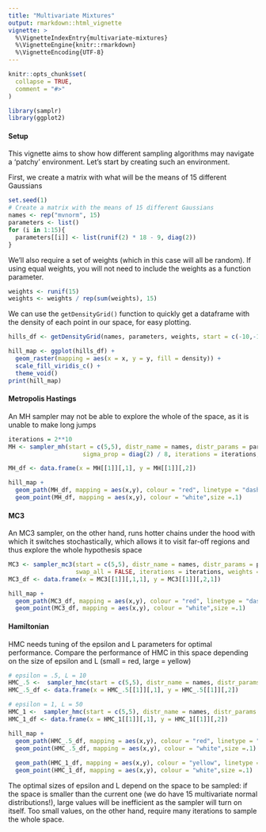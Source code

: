 ```yaml
---
title: "Multivariate Mixtures"
output: rmarkdown::html_vignette
vignette: >
  %\VignetteIndexEntry{multivariate-mixtures}
  %\VignetteEngine{knitr::rmarkdown}
  %\VignetteEncoding{UTF-8}
---
```


```r
knitr::opts_chunk$set(
  collapse = TRUE,
  comment = "#>"
)
```

```r
library(samplr)
library(ggplot2)
```

#### Setup
This vignette aims to show how different sampling algorithms may navigate a 'patchy' environment. Let's start by creating such an environment. 

First, we create a matrix with what will be the means of 15 different Gaussians

```r
set.seed(1)
# Create a matrix with the means of 15 different Gaussians
names <- rep("mvnorm", 15)
parameters <- list()
for (i in 1:15){
  parameters[[i]] <- list(runif(2) * 18 - 9, diag(2))
}
```
We'll also require a set of weights (which in this case will all be random). If using equal weights, you will not need to include the weights as a function parameter. 
```r
weights <- runif(15)
weights <- weights / rep(sum(weights), 15)
```

We can use the `getDensityGrid()` function to quickly get a dataframe with the density of each point in our space, for easy plotting.
```r
hills_df <- getDensityGrid(names, parameters, weights, start = c(-10,-10), size = 20, cellsPerRow = 150)

hill_map <- ggplot(hills_df) + 
  geom_raster(mapping = aes(x = x, y = y, fill = density)) +
  scale_fill_viridis_c() +
  theme_void()
print(hill_map)
```

#### Metropolis Hastings

An MH sampler may not be able to explore the whole of the space, as it is unable to make long jumps
```r
iterations = 2**10
MH <- sampler_mh(start = c(5,5), distr_name = names, distr_params = parameters, 
                     sigma_prop = diag(2) / 8, iterations = iterations, weights = weights)

MH_df <- data.frame(x = MH[[1]][,1], y = MH[[1]][,2])

hill_map + 
  geom_path(MH_df, mapping = aes(x,y), colour = "red", linetype = "dashed", size = .3) + 
  geom_point(MH_df, mapping = aes(x,y), colour = "white",size =.1)
```

#### MC3
An MC3 sampler, on the other hand, runs hotter chains under the hood with which it switches stochastically, which allows it to visit far-off regions and thus explore the whole hypothesis space
```r

MC3 <- sampler_mc3(start = c(5,5), distr_name = names, distr_params = parameters, sigma_prop = diag(2) / 8, 
                   swap_all = FALSE, iterations = iterations, weights = weights)
MC3_df <- data.frame(x = MC3[[1]][,1,1], y = MC3[[1]][,2,1])

hill_map + 
  geom_path(MC3_df, mapping = aes(x,y), colour = "red", linetype = "dashed", size = .3) + 
  geom_point(MC3_df, mapping = aes(x,y), colour = "white",size =.1)
```

#### Hamiltonian
HMC needs tuning of the epsilon and L parameters for optimal performance. Compare the performance of HMC in this space depending on the size of epsilon and L (small = red, large = yellow)
```r
# epsilon = .5, L = 10
HMC_.5 <-  sampler_hmc(start = c(5,5), distr_name = names, distr_params = parameters,  iterations = iterations, weights = weights)
HMC_.5_df <- data.frame(x = HMC_.5[[1]][,1], y = HMC_.5[[1]][,2])

# epsilon = 1, L = 50
HMC_1 <-  sampler_hmc(start = c(5,5), distr_name = names, distr_params = parameters,  L = 50, iterations = iterations, weights = weights, epsilon = 1)
HMC_1_df <- data.frame(x = HMC_1[[1]][,1], y = HMC_1[[1]][,2])

hill_map + 
  geom_path(HMC_.5_df, mapping = aes(x,y), colour = "red", linetype = "dashed", size = .3) + 
  geom_point(HMC_.5_df, mapping = aes(x,y), colour = "white",size =.1) + 
  
  geom_path(HMC_1_df, mapping = aes(x,y), colour = "yellow", linetype = "dashed", size = .3) + 
  geom_point(HMC_1_df, mapping = aes(x,y), colour = "white",size =.1)
```
The optimal sizes of epsilon and L depend on the space to be sampled: if the space is smaller than the current one (we do have 15 multivariate normal distributions!), large values will be inefficient as the sampler will turn on itself. Too small values, on the other hand, require many iterations to sample the whole space. 

<!-- #### NUTS -->
<!-- The same is true for NUTS and the size of epsilon -->
<!-- ```{r, dpi=150, fig.align="center"} -->
<!-- NUTS_.5 <-  sampler_nuts(names, parameters, c(5,5), iterations = iterations, weights = weights) -->
<!-- NUTS_1 <-  sampler_nuts(names, parameters, c(5,5), iterations = iterations, weights = weights, epsilon = 1, ) -->

<!-- NUTS_.5_df <- data.frame(x = NUTS_.5[[1]][,1], y = NUTS_.5[[1]][,2]) -->
<!-- NUTS_1_df <- data.frame(x = NUTS_1[[1]][,1], y = NUTS_1[[1]][,2]) -->

<!-- hill_map +  -->
<!--   geom_path(NUTS_.5_df, mapping = aes(x,y), colour = "red", linetype = "dashed", size = .3) +  -->
<!--   geom_point(NUTS_.5_df, mapping = aes(x,y), colour = "white",size =.1) +  -->

<!--   geom_path(NUTS_1_df, mapping = aes(x,y), colour = "yellow", linetype = "dashed", size = .3) +  -->
<!--   geom_point(NUTS_1_df, mapping = aes(x,y), colour = "white",size =.1) -->
<!-- ``` -->

